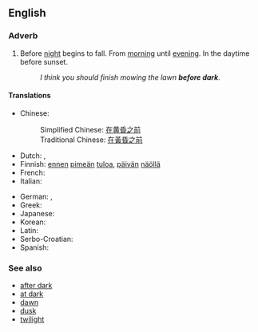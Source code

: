 ==English==

===Adverb===
{{en-adv|head=[[before]] [[dark]]|-}}

# Before [[night]] begins to fall. From [[morning]] until [[evening]]. In the daytime before sunset.
#: ''I think you should finish mowing the lawn '''before dark'''.''

====Translations====
{{trans-top|before night begins to fall}}
* Chinese:
*: Simplified Chinese: [[在黄昏之前]]
*: Traditional Chinese: [[在黃昏之前]]
* Dutch: {{t|nl|voor donker}}, {{t|nl|voordat het donker wordt}}
* Finnish: [[ennen]] [[pimeä|pimeän]] [[tulo|tuloa]], [[päivä|päivän]] [[näkö|näöllä]]
* French: {{t|fr|avant la tombée de la nuit}}
* Italian: {{t|it|prima del tramonto}}
{{trans-mid}}
* German: {{t+|de|tagsüber}}, {{t|de|untertags}}
* Greek: {{t|el|πριν από το σούρουπο|tr=prin apó to soúroupo}}
* Japanese: {{t|ja|暮れの前に|tr=yūgure no mae ni}}
* Korean: {{t|ko|해거름의 앞에|tr=haegeoreumui ape}}
* Latin: {{t|la|a mane usque ad vesperam}}
* Serbo-Croatian: {{t|sh|predmrak|sc=Latn}}
* Spanish: {{t|es|antes de anochecer}}
{{trans-bottom}}

===See also===
* [[after dark]]
* [[at dark]]
* [[dawn]]
* [[dusk]]
* [[twilight]]